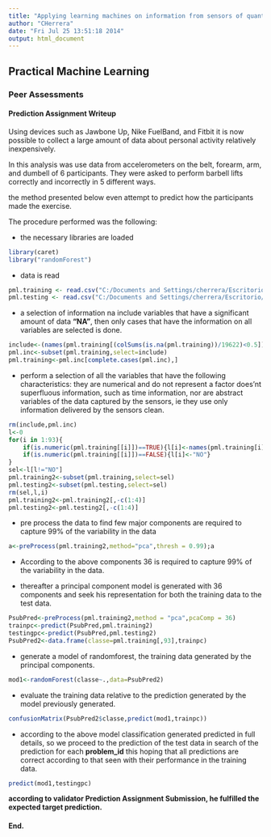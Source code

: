 ```yaml
---
title: "Applying learning machines on information from sensors of quantified self movement"
author: "CHerrera"
date: "Fri Jul 25 13:51:18 2014"
output: html_document
---
```


## Practical Machine Learning
### Peer Assessments
#### Prediction Assignment Writeup

Using devices such as Jawbone Up, Nike FuelBand, and Fitbit it is now possible to collect a large amount of data about personal activity relatively inexpensively.

In this analysis was use data from accelerometers on the belt, forearm, arm, and dumbell of 6 participants. They were asked to perform barbell lifts correctly and incorrectly in 5 different ways.

the method presented below even attempt to predict how the participants made the exercise.

The procedure performed was the following: 

* the necessary libraries are loaded
```r
library(caret)
library("randomForest")
```

* data is read
```r
pml.training <- read.csv("C:/Documents and Settings/cherrera/Escritorio/Datos proyecto maquinas/pml-training.csv")
pml.testing <- read.csv("C:/Documents and Settings/cherrera/Escritorio/Datos proyecto maquinas/pml-testing.csv")
```

* a selection of information na include variables that have a significant amount of data __"NA"__, then only cases that have the information on all variables are selected is done.

```r
include<-(names(pml.training[(colSums(is.na(pml.training))/19622)<0.5]))
pml.inc<-subset(pml.training,select=include)
pml.training<-pml.inc[complete.cases(pml.inc),]
```

* perform a selection of all the variables that have the following characteristics: they are numerical and do not represent a factor does'nt superfluous information, such as time information, nor are abstract variables of the data captured by the sensors, ie they use only information delivered by the sensors clean.

```r
rm(include,pml.inc)
l<-0
for(i in 1:93){
    if(is.numeric(pml.training[[i]])==TRUE){l[i]<-names(pml.training[i])}
    if(is.numeric(pml.training[[i]])==FALSE){l[i]<-"NO"}
}
sel<-l[l!="NO"]
pml.training2<-subset(pml.training,select=sel)
pml.testing2<-subset(pml.testing,select=sel)
rm(sel,l,i)
pml.training2<-pml.training2[,-c(1:4)]
pml.testing2<-pml.testing2[,-c(1:4)]
```

* pre process the data to find few major components are required to capture 99% of the variability in the data

```r
a<-preProcess(pml.training2,method="pca",thresh = 0.99);a

```
* According to the above components 36 is required to capture 99% of the variability in the data. 

* thereafter a principal component model is generated with 36 components and seek his representation for both the training data to the test data.
```r
PsubPred<-preProcess(pml.training2,method = "pca",pcaComp = 36)
trainpc<-predict(PsubPred,pml.training2)
testingpc<-predict(PsubPred,pml.testing2)
PsubPred2<-data.frame(classe=pml.training[,93],trainpc)
```

* generate a model of randomforest, the training data generated by the principal components.
```r
mod1<-randomForest(classe~.,data=PsubPred2)
```

* evaluate the training data relative to the prediction generated by the model previously generated.
```r
confusionMatrix(PsubPred2$classe,predict(mod1,trainpc))
```

* according to the above model classification generated predicted in full details, so we proceed to the prediction of the test data in search of the prediction for each __problem_id__ this hoping that all predictions are correct according to that seen with their performance in the training data.

```r
predict(mod1,testingpc)
```
**according to validator Prediction Assignment Submission, he fulfilled the expected target prediction.**

#### __End.__
